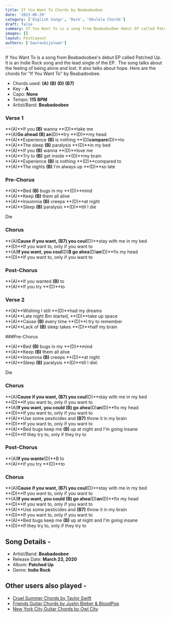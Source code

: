 ```yaml
---
title: If You Want To Chords by Beabadoobee
date: '2023-06-29'
category: ['English Songs', 'Rock', 'Ukulele Chords']
draft: false
summary: If You Want To is a song from Beabadoobee debut EP called Patched Up. It is an Indie Rock song and the lead single of the EP. The song talks about the feeling of being alone and lost. It also talks about hope. Here are the chords for If you want to by Beabadoobee.
images: []
layout: PostLayout
authors: ['Gauravbijalwan']
---
```


If You Want To is a song from Beabadoobee's debut EP called Patched Up. It is an Indie Rock song and the lead single of the EP.  The song talks about the feeling of being alone and lost. It also talks about hope. Here are the chords for "If You Want To" by Beabadoobee.

- Chords used: **(A)** **(B)** **(D)** **(B7)**
- Key - **A**
- Capo: **None**
- Tempo: **115 BPM**
- Artist/Band: **Beabadoobee**

### Verse 1

**(A)**If you **(B)** wanna **(D)**take me\
**(A)**Go ahead **(B)** an**(D)**try **(D)**my head\
**(A)**Experience **(B)** is nothing **(D)**compare**(D)**to\
**(A)**The sleep **(B)** paralysis **(D)**in my bed\
**(A)**If you **(B)** wanna **(D)**love me\
**(A)**Try to **(B)** get inside **(D)**my brain\
**(A)**Experience **(B)** is nothing **(D)**compared to\
**(A)**The nights **(B)** I'm always up **(D)**so late

### Pre-Chorus

**(A)**Bed **(B)** bugs in my **(D)**mind\
**(A)**Keep **(B)** them all alive\
**(A)**Insomnia **(B)** creeps **(D)**at night\
**(A)**Sleep **(B)** paralysis **(D)**till I die

Die

### Chorus

**(A)**Cause if you want, **(B7)** you coul**(D)**stay with me in my bed\
**(D)**If you want to, only if you want to\
**(A)**If you want, you coul**(D)**B go ahea**(D)**an**(D)**fix my head\
**(D)**If you want to, only if you want to

### Post-Chorus

**(A)**If you wanted **(B)** to\
**(A)**If you try **(D)**to

### Verse 2

**(A)**Wishing I still **(D)**had my dreams\
**(A)**Late night Bm started, **(D)**take up space\
**(A)**Cause **(B)** every time **(D)**I try to remember\
**(A)**Lack of **(B)** sleep takes **(D)**half my brain

###Pre-Chorus

**(A)**Bed **(B)** bugs in my **(D)**mind\
**(A)**Keep **(B)** them all alive\
**(A)**Insomnia **(B)** creeps **(D)**at night\
**(A)**Sleep **(B)** paralysis **(D)**till I die\

Die

### Chorus

**(A)**Cause if you want, **(B7)** you coul**(D)**stay with me in my bed\
**(D)**If you want to, only if you want to\
**(A)**If you want, you could **(B)** go ahea**(D)**an**(D)**fix my head\
**(D)**If you want to, only if you want to\
**(A)**Use some pesticides and **(B7)** throw it in my brain\
**(D)**If you want to, only if you want to\
**(A)**Bed bugs keep me **(B)** up at night and I'm going insane\
**(D)**If they try to, only if they try to

### Post-Chorus

**(A)**If you wante**(D)**B to\
**(A)**If you try **(D)**to

### Chorus

**(A)**Cause if you want, **(B7)** you coul**(D)**stay with me in my bed\
**(D)**If you want to, only if you want to\
**(A)**If you want, you could **(B)** go ahea**(D)**an**(D)**fix my head\
**(D)**If you want to, only if you want to\
**(A)**Use some pesticides and **(B7)** throw it in my brain\
**(D)**If you want to, only if you want to\
**(A)**Bed bugs keep me **(B)** up at night and I'm going insane\
**(D)**If they try to, only if they try to

## Song Details -

- Artist/Band: **Beabadoobee**
- Release Date: **March 23, 2020**
- Album: **Patched Up**
- Genre: **Indie Rock**

## Other users also played -

- [Cruel Summer Chords by Taylor Swift](https://www.chordsco.com/chords/cruel-summer-guitar-chords-by-taylor-swift)
- [Friends Guitar Chords by Justin Bieber & BloodPop](https://www.chordsco.com/chords/friends-guitar-chords-by-justin-bieber-bloodpop)
- [New York City Guitar Chords by Owl City](https://www.chordsco.com/chords/new-york-city-guitar-chords-by-owl-city)
